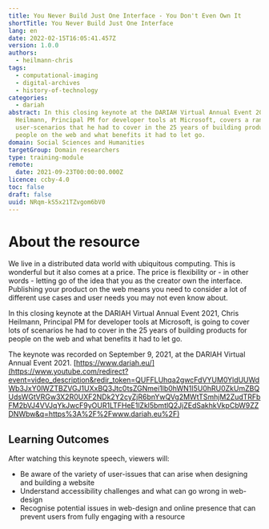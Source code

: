 ```yaml
---
title: You Never Build Just One Interface - You Don't Even Own It
shortTitle: You Never Build Just One Interface
lang: en
date: 2022-02-15T16:05:41.457Z
version: 1.0.0
authors:
  - heilmann-chris
tags:
  - computational-imaging
  - digital-archives
  - history-of-technology
categories:
  - dariah
abstract: In this closing keynote at the DARIAH Virtual Annual Event 2021, Chris
  Heilmann, Principal PM for developer tools at Microsoft, covers a range of
  user-scenarios that he had to cover in the 25 years of building products for
  people on the web and what benefits it had to let go.
domain: Social Sciences and Humanities
targetGroup: Domain researchers
type: training-module
remote:
  date: 2021-09-23T00:00:00.000Z
licence: ccby-4.0
toc: false
draft: false
uuid: NRqm-kS5x21TZvgom6bV0
---
```

# About the resource

We live in a distributed data world with ubiquitous computing. This is wonderful but it also comes at a price. The price is flexibility or - in other words - letting go of the idea that you as the creator own the interface. Publishing your product on the web means you need to consider a lot of different use cases and user needs you may not even know about. 

In this closing keynote at the DARIAH Virtual Annual Event 2021, Chris Heilmann, Principal PM for developer tools at Microsoft, is going to cover lots of scenarios he had to cover in the 25 years of building products for people on the web and what benefits it had to let go. 

The keynote was recorded on September 9, 2021, at the DARIAH Virtual Annual Event 2021. [https://www.dariah.eu/](https://www.youtube.com/redirect?event=video_description&redir_token=QUFFLUhqa2gwcFdVYUM0YldUUWdWb3JxY0lWZTBZVGJ1UXxBQ3Jtc0tsZGNmei1lb0hWN1I5U0hRU0ZkUmZBQUdsWGtVRGw3X2R0UXF2NDk2Y2cyZjR6bnYwQVg2MWtTSmhjM2ZudTRFbFM2bVJ4VVJqYkJwcF9yOUR1LTFHeE1lZkl5bmtlQ2JjZEdSakhkVkpCbW9ZZDNWbw&q=https%3A%2F%2Fwww.dariah.eu%2F)

## Learning Outcomes

After watching this keynote speech, viewers will:

- Be aware of the variety of user-issues that can arise when designing and building a website
- Understand accessibility challenges and what can go wrong in web-design
- Recognise potential issues in web-design and online presence that can prevent users from fully engaging with a resource



<VideoCard provider="youtube" id="0xFSco1azVc" title="You Never Build Just One Interface - You Don't Even Own It" subtitle="Click here to view" image="images/chris-heilmann-image.png" />